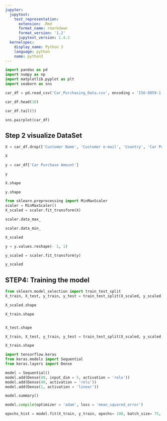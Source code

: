 ```yaml
---
jupyter:
  jupytext:
    text_representation:
      extension: .Rmd
      format_name: rmarkdown
      format_version: '1.2'
      jupytext_version: 1.4.2
  kernelspec:
    display_name: Python 3
    language: python
    name: python3
---
```


```python
import pandas as pd
import numpy as np
import matplotlib.pyplot as plt
import seaborn as sns
```

```python
car_df = pd.read_csv('Car_Purchasing_Data.csv', encoding = 'ISO-8859-1')
```

```python
car_df.head(10)
```

```python
car_df.tail(5)
```

```python
sns.pairplot(car_df)
```

## Step 2 visualize DataSet

```python
X = car_df.drop(['Customer Name', 'Customer e-mail', 'Country', 'Car Purchase Amount'], axis =1)
```

```python
X
```

```python
y = car_df['Car Purchase Amount']
```

```python
y
```

```python
X.shape
```

```python
y.shape
```

```python
from sklearn.preprocessing import MinMaxScaler
scaler = MinMaxScaler()
X_scaled = scaler.fit_transform(X)
```

```python
scaler.data_max_
```

```python
scaler.data_min_
```

```python
X_scaled
```

```python
y = y.values.reshape(- 1, 1)
```

```python
y_scaled = scaler.fit_transform(y)
```

```python
y_scaled
```

## STEP4: Training the model

```python
from sklearn.model_selection import train_test_split
X_train, X_test, y_train, y_test = train_test_split(X_scaled, y_scaled)
```

```python
X_scaled.shape

```

```python
X_train.shape
```

```python

```

```python
X_test.shape
```

```python
X_train, X_test, y_train, y_test = train_test_split(X_scaled, y_scaled, test_size = 0.15 )
```

```python
X_train.shape
```

```python
import tensorflow.keras
from keras.models import Sequential
from keras.layers import Dense

model = Sequential()
model.add(Dense(40, input_dim = 5, activation = 'relu'))
model.add(Dense(40, activation = 'relu'))
model.add(Dense(1, activation = 'linear')) 
```

```python
model.summary()
```

```python
model.compile(optimizer = 'adam', loss = 'mean_squared_error')
```

```python
epochs_hist = model.fit(X_train, y_train, epochs= 100, batch_size= 75, verbose= 1, validation_split=0.2)
```

```python

```
